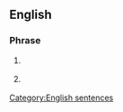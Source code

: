 ==English==
{{wikipedia}}

===Phrase===
{{en-phrase|[[I]] [[approve]] [[this]] [[message]]}}

# {{lb|en|US|politics}} {{non-gloss definition|a phrase said by candidates for federal office to show their consent to comply with [[w:Stand By Your Ad provision|the elective law passed in 2002]].}}
# {{lb|en|US|humorous}} {{non-gloss definition|a phrase said after or before one makes a declaration to attach a mock solemnity to a strongly held belief}}

[[Category:English sentences]]